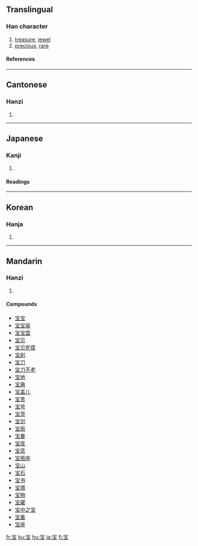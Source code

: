 {{see|寶}}

==Translingual==
===Han character===
{{Han char|rn=40|rad=宀|as=05|sn=8|four=|canj=十一土戈 (JMGI)}}
# [[treasure]], [[jewel]]
# [[precious]], [[rare]]
====References====
{{Han ref|kx=0284.081|dkj=07122|dj=0561.080|hdz=20917.100|uh=5B9D|ud=23453}}
----
==Cantonese==
===Hanzi===
{{yue-hanzi|jyut=|y=bou2}}
# {{defn|Cantonese}}
----
==Japanese==
===Kanji===
{{ja-kanji|grade=6|rs=宀05}}
# {{defn|Japanese}} 
====Readings====
{{ja-readings|on=[[ほう]] (hō)|kun=[[たから]] (takara)}}
----
==Korean==
===Hanja===
{{ko-hanja|hangeul=보|rv=bo|mr=po}}
# {{defn|Korean}}
----
==Mandarin==
===Hanzi===
{{cmn-hanzi|tra=寶|pin=[[bǎo]] ([[bao3]])|wg=pao<sup>3</sup>}}
# {{defn|Mandarin}}

====Compounds====
*[[宝宝]]
*[[宝宝装]]
*[[宝宝盘]]
*[[宝贝]]
*[[宝贝疙瘩]]
*[[宝刹]]
*[[宝刀]]
*[[宝刀不老]]
*[[宝地]]
*[[宝典]]
*[[宝盖儿]]
*[[宝贵]]
*[[宝号]]
*[[宝货]]
*[[宝剑]]
*[[宝局]]
*[[宝眷]]
*[[宝库]]
*[[宝蓝]]
*[[宝瓶座]]
*[[宝山]]
*[[宝石]]
*[[宝书]]
*[[宝塔]]
*[[宝物]]
*[[宝藏]]
*[[宝中之宝]]
*[[宝重]]
*[[宝座]]

[[fr:宝]]
[[ku:宝]]
[[hu:宝]]
[[ja:宝]]
[[fi:宝]]